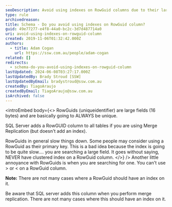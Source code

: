 ```yaml
---
seoDescription: Avoid using indexes on RowGuid columns due to their large size and lack of suitability for indexing, making searches slow and inefficient.
type: rule
archivedreason:
title: Schema - Do you avoid using indexes on RowGuid column?
guid: 49e77277-e4f8-44a0-bc2c-3d7d487714a0
uri: avoid-using-indexes-on-rowguid-column
created: 2019-11-06T01:32:42.000Z
authors:
  - title: Adam Cogan
    url: https://ssw.com.au/people/adam-cogan
related: []
redirects:
  - schema-do-you-avoid-using-indexes-on-rowguid-column
lastUpdated: 2024-06-08T03:27:17.000Z
lastUpdatedBy: Brady Stroud [SSW]
lastUpdatedByEmail: bradystroud@ssw.com.au
createdBy: TiagoAraujo
createdByEmail: TiagoAraujo@ssw.com.au
isArchived: false
---
```


<introEmbed
  body={<>
RowGuids (uniqueidentifier) are large fields (16 bytes) and are basically going to ALWAYS be unique.

SQL Server adds a RowGUID column to all tables if you are using Merge Replication (but doesn't add an index).

RowGuids in general slow things down. Some people may consider using a RowGuid as their primary key. This is a bad idea because the index is going to be quite slow.... you are searching a large field. It goes without saying, NEVER have clustered index on a RowGuid column.
  </>}
/>
Another little annoyance with RowGuids is when you are searching for one. You can't use &gt; or &lt; on a RowGuid column.

**Note:** There are not many cases where a RowGuid should have an index on it.

Be aware that SQL server adds this column when you perform merge replication. There are not many cases where this should have an index on it.
